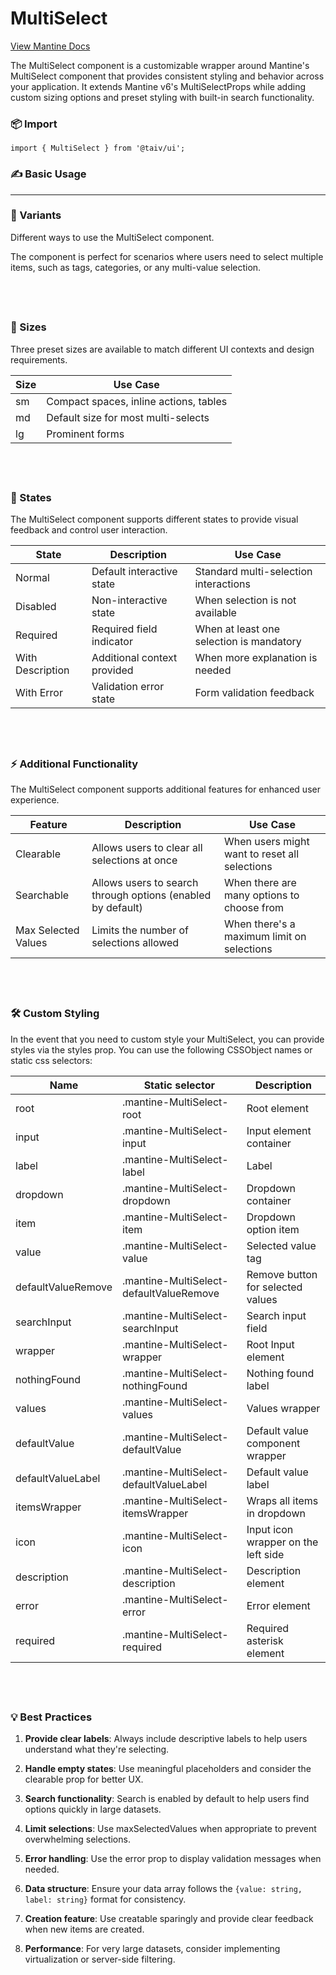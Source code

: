 
<Meta of={MultiSelectStories} />

# MultiSelect

[View Mantine Docs](https://v6.mantine.dev/core/multi-select/)

The MultiSelect component is a customizable wrapper around Mantine's MultiSelect component that provides consistent styling and behavior across your application. It extends Mantine v6's MultiSelectProps while adding custom sizing options and preset styling with built-in search functionality.

### 📦 Import

```tsx
import { MultiSelect } from '@taiv/ui';
```

### ✍️ Basic Usage

<Canvas of={MultiSelectStories.Default} height={900} />
<Controls of={MultiSelectStories.Default} />

---

### 📐 Variants

Different ways to use the MultiSelect component.

<Story of={MultiSelectStories.Variants} />

The component is perfect for scenarios where users need to select multiple items, such as tags, categories, or any multi-value selection.

## <br />

### 📏 Sizes

Three preset sizes are available to match different UI contexts and design requirements.

<Story of={MultiSelectStories.Sizes} />

<table>
  <thead>
    <tr>
      <th>Size</th>
      <th>Use Case</th>
    </tr>
  </thead>
  <tbody>
    <tr>
      <td>sm</td>
      <td>Compact spaces, inline actions, tables</td>
    </tr>
    <tr>
      <td>md</td>
      <td>Default size for most multi-selects</td>
    </tr>
    <tr>
      <td>lg</td>
      <td>Prominent forms</td>
    </tr>
  </tbody>
</table>

## <br />

### 🔄 States

The MultiSelect component supports different states to provide visual feedback and control user interaction.

<Story of={MultiSelectStories.States} />

<table>
  <thead>
    <tr>
      <th>State</th>
      <th>Description</th>
      <th>Use Case</th>
    </tr>
  </thead>
  <tbody>
    <tr>
      <td>Normal</td>
      <td>Default interactive state</td>
      <td>Standard multi-selection interactions</td>
    </tr>
    <tr>
      <td>Disabled</td>
      <td>Non-interactive state</td>
      <td>When selection is not available</td>
    </tr>
    <tr>
      <td>Required</td>
      <td>Required field indicator</td>
      <td>When at least one selection is mandatory</td>
    </tr>
    <tr>
      <td>With Description</td>
      <td>Additional context provided</td>
      <td>When more explanation is needed</td>
    </tr>
    <tr>
      <td>With Error</td>
      <td>Validation error state</td>
      <td>Form validation feedback</td>
    </tr>
  </tbody>
</table>

## <br />

### ⚡ Additional Functionality

The MultiSelect component supports additional features for enhanced user experience.

<Story of={MultiSelectStories.AdditionalFunctionality} />

<table>
  <thead>
    <tr>
      <th>Feature</th>
      <th>Description</th>
      <th>Use Case</th>
    </tr>
  </thead>
  <tbody>
    <tr>
      <td>Clearable</td>
      <td>Allows users to clear all selections at once</td>
      <td>When users might want to reset all selections</td>
    </tr>
    <tr>
      <td>Searchable</td>
      <td>Allows users to search through options (enabled by default)</td>
      <td>When there are many options to choose from</td>
    </tr>
    <tr>
      <td>Max Selected Values</td>
      <td>Limits the number of selections allowed</td>
      <td>When there's a maximum limit on selections</td>
    </tr>
  </tbody>
</table>

## <br />

### 🛠️ Custom Styling

In the event that you need to custom style your MultiSelect, you can provide styles via the styles prop. You can use the following CSSObject names or static css selectors:

<Story of={MultiSelectStories.CustomStyling} />

<table>
  <thead>
    <tr>
      <th>Name</th>
      <th>Static selector</th>
      <th>Description</th>
    </tr>
  </thead>
  <tbody>
    <tr>
      <td>root</td>
      <td>.mantine-MultiSelect-root</td>
      <td>Root element</td>
    </tr>
    <tr>
      <td>input</td>
      <td>.mantine-MultiSelect-input</td>
      <td>Input element container</td>
    </tr>
    <tr>
      <td>label</td>
      <td>.mantine-MultiSelect-label</td>
      <td>Label</td>
    </tr>
    <tr>
      <td>dropdown</td>
      <td>.mantine-MultiSelect-dropdown</td>
      <td>Dropdown container</td>
    </tr>
    <tr>
      <td>item</td>
      <td>.mantine-MultiSelect-item</td>
      <td>Dropdown option item</td>
    </tr>
    <tr>
      <td>value</td>
      <td>.mantine-MultiSelect-value</td>
      <td>Selected value tag</td>
    </tr>
    <tr>
      <td>defaultValueRemove</td>
      <td>.mantine-MultiSelect-defaultValueRemove</td>
      <td>Remove button for selected values</td>
    </tr>
    <tr>
      <td>searchInput</td>
      <td>.mantine-MultiSelect-searchInput</td>
      <td>Search input field</td>
    </tr>
    <tr>
      <td>wrapper</td>
      <td>.mantine-MultiSelect-wrapper</td>
      <td>Root Input element</td>
    </tr>
    <tr>
      <td>nothingFound</td>
      <td>.mantine-MultiSelect-nothingFound</td>
      <td>Nothing found label</td>
    </tr>
    <tr>
      <td>values</td>
      <td>.mantine-MultiSelect-values</td>
      <td>Values wrapper</td>
    </tr>
    <tr>
      <td>defaultValue</td>
      <td>.mantine-MultiSelect-defaultValue</td>
      <td>Default value component wrapper</td>
    </tr>
    <tr>
      <td>defaultValueLabel</td>
      <td>.mantine-MultiSelect-defaultValueLabel</td>
      <td>Default value label</td>
    </tr>
    <tr>
      <td>itemsWrapper</td>
      <td>.mantine-MultiSelect-itemsWrapper</td>
      <td>Wraps all items in dropdown</td>
    </tr>
    <tr>
      <td>icon</td>
      <td>.mantine-MultiSelect-icon</td>
      <td>Input icon wrapper on the left side</td>
    </tr>
    <tr>
      <td>description</td>
      <td>.mantine-MultiSelect-description</td>
      <td>Description element</td>
    </tr>
    <tr>
      <td>error</td>
      <td>.mantine-MultiSelect-error</td>
      <td>Error element</td>
    </tr>
    <tr>
      <td>required</td>
      <td>.mantine-MultiSelect-required</td>
      <td>Required asterisk element</td>
    </tr>
  </tbody>
</table>

## <br />

### 💡 Best Practices

1. **Provide clear labels**: Always include descriptive labels to help users understand what they're selecting.

2. **Handle empty states**: Use meaningful placeholders and consider the clearable prop for better UX.

3. **Search functionality**: Search is enabled by default to help users find options quickly in large datasets.

4. **Limit selections**: Use maxSelectedValues when appropriate to prevent overwhelming selections.

5. **Error handling**: Use the error prop to display validation messages when needed.

6. **Data structure**: Ensure your data array follows the `{value: string, label: string}` format for consistency.

7. **Creation feature**: Use creatable sparingly and provide clear feedback when new items are created.

8. **Performance**: For very large datasets, consider implementing virtualization or server-side filtering.
